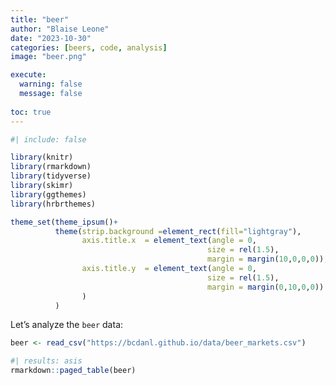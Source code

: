 ```yaml
---
title: "beer"
author: "Blaise Leone"
date: "2023-10-30"
categories: [beers, code, analysis]
image: "beer.png"

execute: 
  warning: false
  message: false
  
toc: true
---
```

```r
#| include: false

library(knitr)
library(rmarkdown)
library(tidyverse)
library(skimr)
library(ggthemes)
library(hrbrthemes)

theme_set(theme_ipsum()+
          theme(strip.background =element_rect(fill="lightgray"),
                axis.title.x  = element_text(angle = 0,
                                            size = rel(1.5),
                                            margin = margin(10,0,0,0)),
                axis.title.y  = element_text(angle = 0,
                                            size = rel(1.5),
                                            margin = margin(0,10,0,0))
                )
          )
```

Let's analyze the `beer` data:

```r
beer <- read_csv("https://bcdanl.github.io/data/beer_markets.csv")
```


```r
#| results: asis
rmarkdown::paged_table(beer) 
```

